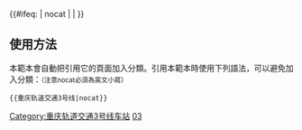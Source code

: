 {{鐵道路線|lua=1
| 模板名稱 = 重庆轨道交通3号线
| 名稱 =[[重庆轨道交通]][[重庆轨道交通3号线|3号线]]
| 代表色 = {{重庆轨道交通标识色|3}}
| 标志=
| 铁道系统 = 重庆轨道交通
| 背景顏色 = #FFFFFF 
| 車站列表 = 鱼洞 ~ 金竹 ~ 鱼胡路 ~ 学堂湾 ~ 大山村 ~ 花溪 ~ 岔路口 ~ 九公里 ~ 麒龙 ~ 八公里 ~ 重庆交通大学 ~ 六公里 ~ 重庆工商大学 ~ 四公里 ~ 南坪 ~ 工贸 ~ 铜元局 ~ 两路口 ~ 牛角沱 ~ 华新街 ~ 观音桥 ~ 红旗河沟 ~ 嘉州路 ~ 郑家院子 ~ 唐家院子 ~ 狮子坪 ~ 重庆北站南广场 ~ 龙头寺 ~ 童家院子 ~ 金渝 ~ 金童路 ~ 鸳鸯 ~ 园博园 ~ 翠云 ~ 长福路 ~ 回兴 ~ 双龙 ~ 碧津 ~ blstart ~ 江北机场T2航站楼 ~ blline ~ 双凤桥 ~ 空港广场 ~ 高堡湖 ~ 观月路 ~ 莲花 ~ 举人坝 ~ blend
| 註釋 = 
}}<includeonly>{{#ifeq: {{{1}}} | nocat | <!--空--> |[[Category:重庆轨道交通3号线车站]] }}</includeonly><noinclude>

==使用方法==
本範本會自動把引用它的頁面加入分類。引用本範本時使用下列語法，可以避免加入分類：<small>（注意nocat必須為英文小寫）</small>
 <nowiki>{{重庆轨道交通3号线|nocat}}</nowiki>
[[Category:重庆轨道交通模板|03]]
</noinclude>